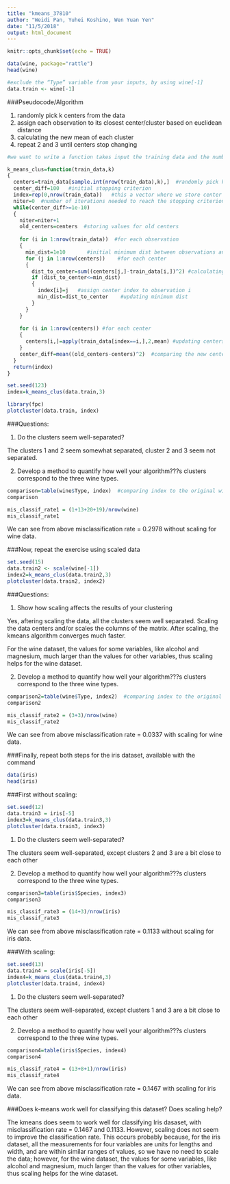 ```yaml
---
title: "kmeans_37810"
author: "Weidi Pan, Yuhei Koshino, Wen Yuan Yen"
date: "11/5/2018"
output: html_document
---
```


```r
knitr::opts_chunk$set(echo = TRUE)
```


```r
data(wine, package="rattle")
head(wine)
```

```r
#exclude the “Type” variable from your inputs, by using wine[-1]
data.train <- wine[-1]
```

###Pseudocode/Algorithm

1. randomly pick k centers from the data
2. assign each observation to its closest center/cluster based on euclidean distance
3. calculating the new mean of each cluster
4. repeat 2 and 3 until centers stop changing


```r
#we want to write a function takes input the training data and the number of clusters k

k_means_clus=function(train_data,k)
{
  centers=train_data[sample.int(nrow(train_data),k),]  #randomly pick k centers from the data
  center_diff=100   #initial stopping criterion
  index=rep(0,nrow(train_data))   #this a vector where we store center index for each observation
  niter=0  #number of iterations needed to reach the stopping criterion
  while(center_diff>=1e-10)
  {
    niter=niter+1
    old_centers=centers  #storing values for old centers
    
    for (i in 1:nrow(train_data))  #for each observation
    {
      min_dist=1e10       #initial minimum dist between observations and center
      for (j in 1:nrow(centers))    #for each center
      {
        dist_to_center=sum((centers[j,]-train_data[i,])^2) #calculating dist to center
        if (dist_to_center<=min_dist)
        {
          index[i]=j   #assign center index to observation i
          min_dist=dist_to_center    #updating minimum dist
        }
      }
    }
    
    for (i in 1:nrow(centers)) #for each center
    {
      centers[i,]=apply(train_data[index==i,],2,mean) #updating centers, mean applied over columns
    }
    center_diff=mean((old_centers-centers)^2)  #comparing the new center to the old center
  }
  return(index)
}
```

```r
set.seed(123)
index=k_means_clus(data.train,3)
```


```r
library(fpc)
plotcluster(data.train, index)
```


###Questions:

1. Do the clusters seem well-separated?

The clusters 1 and 2 seem somewhat separated, cluster 2 and 3 seem not separated.


2. Develop a method to quantify how well your algorithm???s clusters correspond to the three wine types.

```r
comparison=table(wine$Type, index)  #comparing index to the original wine type
comparison
```
```r
mis_classif_rate1 = (1+13+20+19)/nrow(wine)
mis_classif_rate1
```

We can see from above misclassification rate = 0.2978 without scaling for wine data.


###Now, repeat the exercise using scaled data

```r
set.seed(15)
data.train2 <- scale(wine[-1])
index2=k_means_clus(data.train2,3)
plotcluster(data.train2, index2)
```


###Questions:

1. Show how scaling affects the results of your clustering

Yes, aftering scaling the data, all the clusters seem well separated. Scaling the data centers and/or scales the columns of the matrix. After scaling, the kmeans algorithm converges much faster. 

For the wine dataset, the values for some variables, like alcohol and magnesium, much larger than the values for other variables, thus scaling helps for the wine dataset.


2. Develop a method to quantify how well your algorithm???s clusters correspond to the three wine types.

```r
comparison2=table(wine$Type, index2)  #comparing index to the original wine type
comparison2
```

```r
mis_classif_rate2 = (3+3)/nrow(wine)
mis_classif_rate2
```

We can see from above misclassification rate = 0.0337 with scaling for wine data.


###Finally, repeat both steps for the iris dataset, available with the command

```r
data(iris)
head(iris)
```

###First without scaling:
```r
set.seed(12)
data.train3 = iris[-5]
index3=k_means_clus(data.train3,3)
plotcluster(data.train3, index3)
```

1. Do the clusters seem well-separated?

The clusters seem well-separated, except clusters 2 and 3 are a bit close to each other


2. Develop a method to quantify how well your algorithm???s clusters correspond to the three wine types.

```r
comparison3=table(iris$Species, index3) 
comparison3
```

```r
mis_classif_rate3 = (14+3)/nrow(iris)
mis_classif_rate3
```

We can see from above misclassification rate = 0.1133 without scaling for iris data.


###With scaling:
```r
set.seed(13)
data.train4 = scale(iris[-5])
index4=k_means_clus(data.train4,3)
plotcluster(data.train4, index4)
```

1. Do the clusters seem well-separated?

The clusters seem well-separated, except clusters 1 and 3 are a bit close to each other


2. Develop a method to quantify how well your algorithm???s clusters correspond to the three wine types.

```r
comparison4=table(iris$Species, index4) 
comparison4
```


```r
mis_classif_rate4 = (13+8+1)/nrow(iris)
mis_classif_rate4
```

We can see from above misclassification rate = 0.1467 with scaling for iris data.


###Does k-means work well for classifying this dataset? Does scaling help?

The kmeans does seem to work well for classifying Iris dasaset, with misclassification rate = 0.1467 and 0.1133. However, scaling does not seem to improve the classification rate. This occurs probably because, for the iris dataset, all the measurements for four variables are units for lengths and width, and are within similar ranges of values, so we have no need to scale the data; however, for the wine dataset, the values for some variables, like alcohol and magnesium, much larger than the values for other variables, thus scaling helps for the wine dataset.


